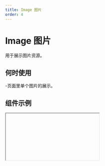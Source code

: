 ```yaml
---
title: Image 图片
order: 4
---
```


# Image 图片

用于展示图片资源。

## 何时使用

-页面里单个图片的展示。

## 组件示例


<Iframe url="https://www.aliwork.com/developer/image-v2?isRenderNav=false" />

## 组件属性


<AttrTable
  dataSource={[
    {
      code: 'src',
      type: 'string',
      default: '-',
      desc: '图片地址URL',
    },
    {
      code: 'width',
      type: 'number',
      default: '350',
      desc: '图片宽度',
    },
    {
      code: 'autuWidth',
      type: 'boolean',
      default: 'false',
      desc: '宽度自适应',
    },
    {
      code: 'height',
      type: 'number',
      default: '200',
      desc: '图片高度',
    },
    {
      code: 'autuHeight',
      type: 'boolean',
      default: 'false',
      desc: '高度自适应',
    },
    {
      code: 'fit',
      type: `'cover' | 'contain' | 'fill'`,
      default: `'cover'`,
      desc: '图片展示方式，cover：按图片尺寸进行裁剪、contain：按图片尺寸进行留白、fill：按图片尺寸进行拉伸',
    },
    {
      code: 'round',
      type: `'16' | '8' | '4' | '0' | '自定义'`,
      default: '0',
      desc: '图片圆角，单位px',
    },
    {
      code: 'roundRadius',
      type: 'number',
      default: '0',
      desc: `自定义图片圆角大小，当 **round** 属性设置为'自定义'时生效`,
    },
    {
      code: 'title',
      type: 'string',
      default: '-',
      desc: '图片标题，用于设置html 原生 title属性，在用户鼠标hover时显示',
    },
    {
      code: 'alt',
      type: 'string',
      default: `'Image 404'`,
      desc: '图片未加载时的占位文字',
    },
    {
      code: 'preview',
      type: 'boolean',
      default: 'false',
      desc: '是否开启图片预览',
    },
  ]}
/>